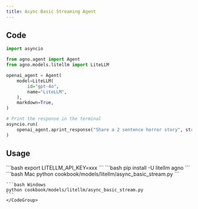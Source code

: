```yaml
---
title: Async Basic Streaming Agent
---
```


## Code

```python cookbook/models/litellm/async_basic_stream.py
import asyncio

from agno.agent import Agent
from agno.models.litellm import LiteLLM

openai_agent = Agent(
    model=LiteLLM(
        id="gpt-4o",
        name="LiteLLM",
    ),
    markdown=True,
)

# Print the response in the terminal
asyncio.run(
    openai_agent.aprint_response("Share a 2 sentence horror story", stream=True)
)

```

## Usage

<Steps>
  <Snippet file="create-venv-step.mdx" />

  <Step title="Set your API key">
    ```bash
    export LITELLM_API_KEY=xxx
    ```
  </Step>

  <Step title="Install libraries">
    ```bash
    pip install -U litellm agno
    ```
  </Step>

  <Step title="Run Agent">
    <CodeGroup>
    ```bash Mac
    python cookbook/models/litellm/async_basic_stream.py
    ```

    ```bash Windows
    python cookbook/models/litellm/async_basic_stream.py
    ```
    </CodeGroup>
  </Step>
</Steps>
